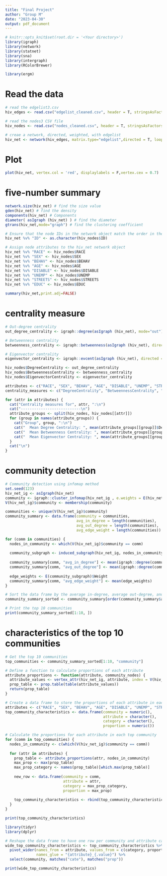 ```yaml
---
title: "Final Project"
author: "Group M"
date: "2023-04-30"
output: pdf_document
---
```


```r
# knitr::opts_knit$set(root.dir = '<Your directory>')
library(igraph)
library(network)
library(statnet)
library(sna)
library(intergraph)
library(RColorBrewer)

library(ergm)
```

# Read the data
```r
# read the edgelist3.csv
hiv_edges <- read.csv("edgelist_cleaned.csv", header = T, stringsAsFactors = F)

# read the nodes3 CSV file
hiv_nodes <- read.csv("nodes_cleaned.csv", header = T, stringsAsFactors = F)

# creae a network, directed, weighted, with edgelist
hiv_net <- network(hiv_edges, matrix.type="edgelist",directed = T, loops = T)

```

# Plot
```r
plot(hiv_net, vertex.col = 'red', displaylabels = F,vertex.cex = 0.7)
```

# five-number summary
```r
network.size(hiv_net) # find the size value
gden(hiv_net) # find the density
components(hiv_net) # Components
diameter( asIgraph (hiv_net) ) # find the diameter
gtrans(hiv_net,mode="graph") # find the clustering coefficient
```

```r
# Ensure that the node IDs in the network object match the order in the hiv_nodes dataframe
hiv_net %v% "ID" <- as.character(hiv_nodes$ID)

# Assign node attributes to the hiv_net network object
hiv_net %v% "RACE" <- hiv_nodes$RACE
hiv_net %v% "SEX" <- hiv_nodes$SEX
hiv_net %v% "BEHAV" <- hiv_nodes$BEHAV
hiv_net %v% "AGE" <- hiv_nodes$AGE
hiv_net %v% "DISABLE" <- hiv_nodes$DISABLE
hiv_net %v% "UNEMP" <- hiv_nodes$UNEMP
hiv_net %v% "STREETS" <- hiv_nodes$STREETS
hiv_net %v% "EDUC" <- hiv_nodes$EDUC

```

```r
summary(hiv_net,print.adj=FALSE)
```

# centrality measure
```r
# Out-degree centrality
out_degree_centrality <- igraph::degree(asIgraph (hiv_net), mode="out")

# Betweenness centrality
betweenness_centrality <- igraph::betweenness(asIgraph (hiv_net), directed = TRUE, normalized = TRUE)

# Eigenvector centrality
eigenvector_centrality <- igraph::evcent(asIgraph (hiv_net), directed = TRUE)$vector

hiv_nodes$DegreeCentrality <- out_degree_centrality
hiv_nodes$BetweennessCentrality <- betweenness_centrality
hiv_nodes$EigenvectorCentrality <- eigenvector_centrality

attributes <- c("RACE", "SEX", "BEHAV", "AGE", "DISABLE", "UNEMP", "STREETS", "EDUC")
centrality_measures <- c("DegreeCentrality", "BetweennessCentrality", "EigenvectorCentrality")

for (attr in attributes) {
  cat("Centrality measures for", attr, ":\n")
  cat("---------------------------\n")
  attribute_groups <- split(hiv_nodes, hiv_nodes[[attr]])
  for (group in names(attribute_groups)) {
    cat("Group", group, ":\n")
    cat("  Mean Degree Centrality: ", mean(attribute_groups[[group]]$DegreeCentrality), "\n")
    cat("  Mean Betweenness Centrality: ", mean(attribute_groups[[group]]$BetweennessCentrality), "\n")
    cat("  Mean Eigenvector Centrality: ", mean(attribute_groups[[group]]$EigenvectorCentrality), "\n\n")
  }
  cat("\n")
}


```

# community detection
```r
# Community detection using infomap method 
set.seed(123)
hiv_net_ig <- asIgraph(hiv_net)
community <- igraph::cluster_infomap(hiv_net_ig , e.weights = E(hiv_net_ig)$Weight)
V(hiv_net_ig)$community <- membership(community)

communities <- unique(V(hiv_net_ig)$community)
community_summary <- data.frame(community = communities,
                                avg_in_degree = length(communities),
                                avg_out_degree = length(communities),
                                avg_edge_weight = length(communities))

for (comm in communities) {
  nodes_in_community <- which(V(hiv_net_ig)$community == comm)
  
  community_subgraph <- induced_subgraph(hiv_net_ig, nodes_in_community)
  
  community_summary[comm, "avg_in_degree"] <- mean(igraph::degree(community_subgraph, mode = "in"))
  community_summary[comm, "avg_out_degree"] <- mean(igraph::degree(community_subgraph, mode = "out"))
  
  edge_weights <- E(community_subgraph)$Weight
  community_summary[comm, "avg_edge_weight"] <- mean(edge_weights)
}

# Sort the data frame by the average in-degree, average out-degree, and average edge weight
community_summary_sorted <- community_summary[order(community_summary$avg_in_degree, community_summary$avg_out_degree, community_summary$avg_edge_weight, decreasing=TRUE), ]

# Print the top 10 communities
print(community_summary_sorted[1:10, ])
```
# characteristics of the top 10 communities

```r
# Get the top 10 communities
top_communities <- community_summary_sorted[1:10, "community"]

# Define a function to calculate proportions of each attribute
attribute_proportions <- function(attribute, community_nodes) {
  attribute_values <- vertex_attr(hiv_net_ig, attribute, index = V(hiv_net_ig))[community_nodes]
  prop_table <- prop.table(table(attribute_values))
  return(prop_table)
}

# Create a data frame to store the proportions of each attribute in each community
attributes <- c("RACE", "SEX", "BEHAV", "AGE", "DISABLE", "UNEMP", "STREETS", "EDUC")
top_community_characteristics <- data.frame(community = numeric(),
                                            attribute = character(),
                                            category = character(),
                                            proportion = numeric())

# Calculate the proportions for each attribute in each top community
for (comm in top_communities) {
  nodes_in_community <- c(which(V(hiv_net_ig)$community == comm))
  
  for (attr in attributes) {
    prop_table <- attribute_proportions(attr, nodes_in_community)
    max_prop <- max(prop_table)
    max_prop_category <- names(prop_table)[which.max(prop_table)]
    
    new_row <- data.frame(community = comm,
                          attribute = attr,
                          category = max_prop_category,
                          proportion = max_prop)
    
    top_community_characteristics <- rbind(top_community_characteristics, new_row)
  }
}

print(top_community_characteristics)

```
```r
library(tidyr)
library(dplyr)

# Reshape the data frame to have one row per community and attribute category
wide_top_community_characteristics <- top_community_characteristics %>%
  pivot_wider(names_from = attribute, values_from = c(category, proportion), names_sep = "_",
              names_glue = "{attribute}_{.value}") %>%
  select(community, matches("cate"), matches("prop"))

print(wide_top_community_characteristics)

```

